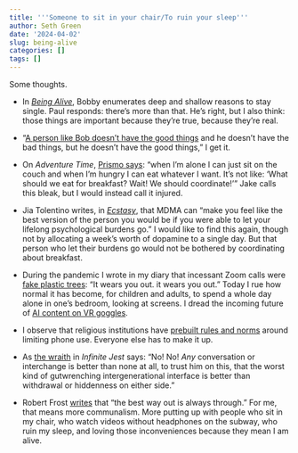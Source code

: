 ```yaml
---
title: '''Someone to sit in your chair/To ruin your sleep'''
author: Seth Green
date: '2024-04-02'
slug: being-alive
categories: []
tags: []
---
```


Some thoughts.

* In [_Being Alive_](https://genius.com/Original-broadway-cast-of-company-being-alive-lyrics), Bobby enumerates deep and shallow reasons to stay single. Paul responds: there's more than that. He's right, but I also think: those things are important because they're true, because they're real.

* "[A person like Bob doesn’t have the good things](https://genius.com/Original-broadway-cast-of-company-side-by-side-by-side-what-would-we-do-without-you-lyrics) and he doesn’t have the bad things,  but he doesn’t have the good things," I get it. 

* On _Adventure Time_, [Prismo says](https://www.youtube.com/watch?v=HZNYlvbUDcc): "when I’m alone I can just sit on the couch and when I’m hungry I can eat whatever I want. It’s not like: 'What should we eat for breakfast? Wait! We should coordinate!'" Jake calls this bleak, but I would instead call it injured.

* Jia Tolentino writes, in [_Ecstasy_](https://www.newyorker.com/magazine/2019/05/27/losing-religion-and-finding-ecstasy-in-houston), that MDMA can "make you feel like the best version of the person you would be if you were able to let your lifelong psychological burdens go." I would like to find this again, though not by allocating a week’s worth of dopamine to a single day. But that person who let their burdens go would not be bothered by coordinating about breakfast. 

* During the pandemic I wrote in my diary that incessant Zoom calls were [fake plastic trees](https://www.youtube.com/watch?v=n5h0qHwNrHk): "It wears you out. it wears you out." Today I rue how normal it has become, for children and adults, to spend a whole day alone in one's bedroom, looking at screens. I dread the incoming future of [AI content on VR goggles](https://www.npr.org/2019/06/04/726709657/sometimes-fascinating-sometimes-excruciating-fall-hums-with-energy). 

* I observe that religious institutions have [prebuilt rules and norms](https://www.lesswrong.com/posts/p7hW7E3fHF3PDzErk/sabbath-hard-and-go-home) around limiting phone use. Everyone else has to make it up.

* As [the wraith](https://ambiguities.wordpress.com/2008/11/02/the-wraith/) in _Infinite Jest_ says: "No! No! _Any_ conversation or interchange is better than none at all, to trust him on this, that the worst kind of gutwrenching intergenerational interface is better than withdrawal or hiddenness on either side."

* Robert Frost [writes](https://www.poetryverse.com/robert-frost-poems/a-servant-to-servants) that "the best way out is always through." For me, that means more communalism. More putting up with people who sit in my chair, who watch videos without headphones on the subway, who ruin my sleep, and loving those inconveniences because they mean I am alive. 

